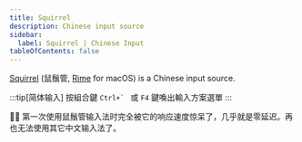 ```yaml
---
title: Squirrel
description: Chinese input source
sidebar:
  label: Squirrel | Chinese Input
tableOfContents: false
---
```


[Squirrel](https://github.com/rime/squirrel) (鼠鬚管, [Rime](https://rime.im/) for macOS) is a Chinese input source.


<Tabs>
  <TabItem label="Brew install">
    <BrewInstallCask name="squirrel" />
  </TabItem>
  <TabItem label="Brewfile">
    <BrewfileCask name="squirrel" />
  </TabItem>
  <TabItem label="Download">
    <DownloadCard url="https://rime.im/download/" />
  </TabItem>

</Tabs>

:::tip[简体输入]
按組合鍵 ``Ctrl+` `` 或 `F4` 鍵喚出輸入方案選單
:::

👨‍💻 第一次使用鼠鬚管输入法时完全被它的响应速度惊呆了，几乎就是零延迟。再也无法使用其它中文输入法了。
